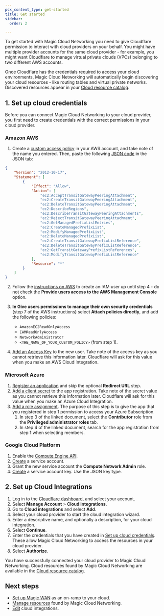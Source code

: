 ```yaml
---
pcx_content_type: get-started
title: Get started
sidebar:
  order: 2

---
```


To get started with Magic Cloud Networking you need to give Cloudflare permission to interact with cloud providers on your behalf. You might have multiple provider accounts for the same cloud provider - for example, you might want Cloudflare to manage virtual private clouds (VPCs) belonging to two different AWS accounts.

Once Cloudflare has the credentials required to access your cloud environments, Magic Cloud Networking will automatically begin discovering your cloud resources - like routing tables and virtual private networks. Discovered resources appear in your [Cloud resource catalog](/magic-cloud-networking/manage-resources/#cloud-resource-catalog).

## 1. Set up cloud credentials

Before you can connect Magic Cloud Networking to your cloud provider, you first need to create credentials with the correct permissions in your cloud provider.

### Amazon AWS

1. Create a [custom access policy](https://docs.aws.amazon.com/IAM/latest/UserGuide/access_policies_create-console.html) in your AWS account, and take note of the name you entered. Then, paste the following [JSON code](https://docs.aws.amazon.com/IAM/latest/UserGuide/reference_policies_elements_version.html) in the JSON tab:

```json
{
    "Version": "2012-10-17",
    "Statement": [
        {
            "Effect": "Allow",
            "Action": [
                "ec2:AcceptTransitGatewayPeeringAttachment",
                "ec2:CreateTransitGatewayPeeringAttachment",
                "ec2:DeleteTransitGatewayPeeringAttachment",
                "ec2:DescribeRegions",
                "ec2:DescribeTransitGatewayPeeringAttachments",
                "ec2:RejectTransitGatewayPeeringAttachment",
                "ec2:GetManagedPrefixListEntries",
                "ec2:CreateManagedPrefixList",
                "ec2:ModifyManagedPrefixList",
                "ec2:DeleteManagedPrefixList",
                "ec2:CreateTransitGatewayPrefixListReference",
                "ec2:DeleteTransitGatewayPrefixListReference",
                "ec2:GetTransitGatewayPrefixListReferences",
                "ec2:ModifyTransitGatewayPrefixListReference"
            ],
            "Resource": "*"
        }
    ]
}
```

2. Follow the [instructions on AWS](https://docs.aws.amazon.com/IAM/latest/UserGuide/id_users_create.html) to create an IAM user up until step 4 - do not check the **Provide users access to the AWS Management Console** option.

3. **In Give users permissions to manage their own security credentials** (step 7 of the AWS instructions) select **Attach policies directly**, and add the following policies:
   - `AmazonEC2ReadOnlyAccess`
   - `IAMReadOnlyAccess`
   - `NetworkAdministrator`
   - `<THE_NAME_OF_YOUR_CUSTOM_POLICY>` (from step 1).

4. [Add an Access Key](https://docs.aws.amazon.com/IAM/latest/UserGuide/id_credentials_access-keys.html) to the new user. Take note of the access key as you cannot retrieve this information later. Cloudflare will ask for this value when you make an AWS Cloud Integration.

### Microsoft Azure

1. [Register an application](https://learn.microsoft.com/en-us/entra/identity-platform/quickstart-register-app#register-an-application) and skip the optional **Redirect URL** step.
2. [Add a client secret](https://learn.microsoft.com/en-us/entra/identity-platform/quickstart-register-app#add-a-client-secret) to the app registration. Take note of the secret value as you cannot retrieve this information later. Cloudflare will ask for this value when you make an Azure Cloud Integration.
3. [Add a role assignment](https://learn.microsoft.com/en-us/azure/role-based-access-control/role-assignments-portal). The purpose of this step is to give the app that you registered in step 1 permission to access your Azure Subscription.
   1. In step 3 of the linked document, select the **Contributor** role from the **Privileged administrator roles** tab.
   2. In step 4 of the linked document, search for the app registration from step 1 when selecting members.

### Google Cloud Platform

1. Enable the [Compute Engine API](https://cloud.google.com/apis/docs/getting-started#enabling_apis).
2. [Create](https://cloud.google.com/iam/docs/service-accounts-create) a service account.
3. Grant the new service account the **Compute Network Admin** role.
4. [Create](https://cloud.google.com/iam/docs/keys-create-delete) a service account key. Use the JSON key type.

## 2. Set up Cloud Integrations

1. Log in to the [Cloudflare dashboard](https://dash.cloudflare.com/), and select your account.
2. Select **Manage Account** > **Cloud integrations**.
3. Go to **Cloud integrations** and select **Add**.
4. Select your cloud provider to start the cloud integration wizard.
5. Enter a descriptive name, and optionally a description, for your cloud integration.
6. Select **Continue**.
7. Enter the credentials that you have created in [Set up cloud credentials](#1-set-up-cloud-credentials). These allow Magic Cloud Networking to access the resources in your cloud provider.
8. Select **Authorize**.

You have successfully connected your cloud provider to Magic Cloud Networking. Cloud resources found by Magic Cloud Networking are available in the [Cloud resource catalog](/magic-cloud-networking/manage-resources/#cloud-resource-catalog).

## Next steps

- [Set up Magic WAN](/magic-cloud-networking/cloud-on-ramps/) as an on-ramp to your cloud.
- [Manage resources](/magic-cloud-networking/manage-resources/) found by Magic Cloud Networking.
- [Edit](/magic-cloud-networking/manage-resources/#edit-cloud-integrations) cloud integrations.
